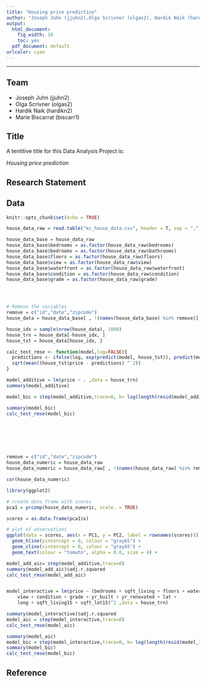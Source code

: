 ```yaml
---
title: "Housing price prediction"
author: "Joseph Juhn (jjuhn2),Olga Scrivner (olgas2), Hardik Naik (hardikn2),Marie Biscarrat (biscarr1)"
output:
  html_document: 
    fig_width: 10
    toc: yes
  pdf_document: default
urlcolor: cyan
---
```


***

## Team

- Joseph Juhn (jjuhn2)
- Olga Scrivner (olgas2)
- Hardik Naik (hardikn2)
- Marie Biscarrat (biscarr1)

## Title

A tentitive title for this Data Analysis Project is: 

*Housing price prediction*

## Research Statement


## Data


```r
knitr::opts_chunk$set(echo = TRUE)
```

```r
house_data_raw = read.table("kc_house_data.csv", header = T, sep = ",")

house_data_base = house_data_raw
house_data_base$bedrooms = as.factor(house_data_raw$bedrooms)
house_data_base$bedrooms = as.factor(house_data_raw$bathrooms)
house_data_base$floors = as.factor(house_data_raw$floors)
house_data_base$view = as.factor(house_data_raw$view)
house_data_base$waterfront = as.factor(house_data_raw$waterfront)
house_data_base$condition = as.factor(house_data_raw$condition)
house_data_base$grade = as.factor(house_data_raw$grade)




# Remove the variables 
remove = c("id","date","zipcode")
house_data = house_data_base[ , !(names(house_data_base) %in% remove)]

house_idx = sample(nrow(house_data), 1000)
house_trn = house_data[-house_idx, ]
house_tst = house_data[house_idx, ]

calc_test_rmse <- function(model,log=FALSE){
  predictions <- ifelse(log, exp(predict(model, house_tst)), predict(model, house_tst))
  sqrt(mean((house_tst$price - predictions) ^ 2))
}

```

```r
model_additive = lm(price ~ . ,data = house_trn)
summary(model_additive)

model_bic = step(model_additive,trace=0, k= log(length(resid(model_additive))))

summary(model_bic)
calc_test_rmse(model_bic)








```

```r
remove = c("id","date","zipcode")
house_data_numeric = house_data_raw
house_data_numeric = house_data_raw[ , !(names(house_data_raw) %in% remove)]

cor(house_data_numeric)
```

```r
library(ggplot2)

# create data frame with scores
pca1 = prcomp(house_data_numeric, scale. = TRUE)

scores = as.data.frame(pca1$x)

# plot of observations
ggplot(data = scores, aes(x = PC1, y = PC2, label = rownames(scores))) +
  geom_hline(yintercept = 0, colour = "gray65") +
  geom_vline(xintercept = 0, colour = "gray65") +
  geom_text(colour = "tomato", alpha = 0.8, size = 4) +
```

```r
model_add_aic= step(model_additive,trace=0)
summary(model_add_aic)$adj.r.squared
calc_test_rmse(model_add_aic)


model_interactive = lm(price ~ (bedrooms + sqft_living + floors + waterfront + 
    view + condition + grade + yr_built + yr_renovated + lat + 
    long + sqft_living15 + sqft_lot15)^2 ,data = house_trn)

summary(model_interactive)$adj.r.squared
model_aic = step(model_interactive,trace=0)
calc_test_rmse(model_aic)

summary(model_aic)
model_bic = step(model_interactive,trace=0, k= log(length(resid(model_interactive))))
summary(model_bic)
calc_test_rmse(model_bic)

```


## Reference

